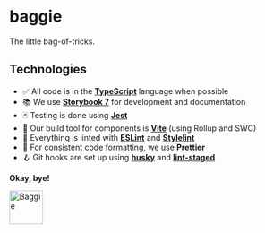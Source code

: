 
<Meta title="Overview/Introduction" />

# baggie

The little bag-of-tricks.

## Technologies

- ✅ All code is in the **[TypeScript](https://www.typescriptlang.org/)** language when possible
- 📚 We use **[Storybook 7](https://storybook.js.org/)** for development and documentation
- 🃏 Testing is done using **[Jest](https://jestjs.io/)**
- 👷 Our build tool for components is **[Vite](https://vitejs.dev/)** (using Rollup and SWC)
- 🧹 Everything is linted with **[ESLint](https://eslint.org/)** and **[Stylelint](https://stylelint.io/)**
- 📐 For consistent code formatting, we use **[Prettier](https://prettier.io/)**
- 🪝 Git hooks are set up using **[husky](https://typicode.github.io/husky/)** and **[lint-staged](https://github.com/okonet/lint-staged)**

**Okay, bye!**

<img src="./baggie.svg" alt="Baggie" width="60" />
